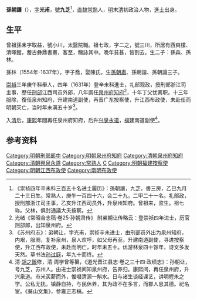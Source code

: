 '''孫朝讓'''（{{bd|1593年||1682年|catIdx=S孫}}），[[表字|字]]'''光甫'''，[[號|號]]'''九芝'''<ref>《崇祯四年辛未科三百五十名进士履历》：孫朝讓，九芝，書三房，乙巳九月二十三日生。常熟人，庚午一百四十六，会二十九，二甲二十一名。礼部政，授刑部浙江司主事，乙亥升江西司员外，升泉州知府。曾祖来，监生。祖七珎。父林，俱封通議大夫按察。</ref>，[[南直隸|直隸]][[常熟|常熟]]人，[[明|明]]末[[清|清]]初政治人物，[[進士|進士]]出身。

==生平==
曾祖孫耒字取益，號小川，太醫院職。祖七政，字二之，號三川，所居有西爽樓、清暉館，蓄古彝鼎書畫，客至，觴詠其中。晚年貧甚，皆割去。生二子：孫森、孫林。

孫林（1554年-1637年），字子喬，娶陳氏，生[[孫朝肅|孫朝肅]]、孫朝諧、孫朝讓三子。

[[崇禎|崇禎]]三年庚午科舉人，四年（1631年）登辛未科進士，礼部观政，授刑部浙江司主事，歷任[[刑部|刑部]]江西司员外郎，八年調任[[泉州府|泉州府]][[知府|知府]]<ref>光绪《常昭合志稿·卷25·孙朝肃传》 附弟朝让传略云：登崇祯四年进士，历官刑部郎，出知泉州府。</ref>，十年丁父忧离职。十三年服除，復任泉州知府，升建南道副使，再晋广东按察使，升江西布政使，未赴任而明朝灭亡，当时年未满五十岁<ref>《苏州府志》：弟朝让，字光甫，崇祯辛未进士，由刑部员外出为泉州知府，内艰，服阕，复补泉州，泉人欢呼，如父母再至。升建南道副使，寻进按察使，升江西布政使，未赴而明亡，时年未五十。优游林泉四十馀年，诗文多发天然。草书法[[孙过庭|孙过庭]]，年九十而终。</ref>。

入[[清|清]]后，[[康熙|康熙]]年間再任泉州府知府，后升[[兴泉永道|兴泉永道]]，[[福建|福建]]南道副使<ref>清·[[胡之鋘|胡之鋘]]修，清·周学曾等纂，《道光晋江县志·卷之三十四·政绩志》：孙朝让，号九芝，苏州人。由进士崇祯间知泉州府，告养归。康熙间，再任泉州府，升兴泉道。市米买薪而外，惟啜清源一斛水。日与诸生谈经课艺，讲明程朱之学。公私无扰，镇静自持，与民休养，其为政不在多言，而郡人思其德。祀名宦。《葵山文集》，参雍正志稿。</ref>。

==参考资料==
{{reflist}}
{{start box}}
{{s-off}}
{{succession box|[[樊维城|樊维城]]|[[劉彥_(天啟進士)|刘彦]]|明朝[[泉州府|泉州府]][[知府|知府]]|崇禎年間}}
{{succession box|[[蒋毓英|蒋毓英]]|刘骏名|清朝[[泉州府|泉州府]][[知府|知府]]|康熙年間}}
{{end box}}
{{明朝人物小作品}}
{{崇禎四年辛未科殿試金榜}}


[[Category:明朝刑部郎中|Category:明朝刑部郎中]]
[[Category:明朝泉州府知府|Category:明朝泉州府知府]]
[[Category:清朝泉州府知府|Category:清朝泉州府知府]]
[[Category:清朝興泉永道|Category:清朝興泉永道]]
[[Category:常熟人|Category:常熟人]]
[[Category:孫姓|C]]
[[Category:明朝福建按察使|Category:明朝福建按察使]]
[[Category:明朝江西布政使|Category:明朝江西布政使]]
[[Category:南明布政使|Category:南明布政使]]